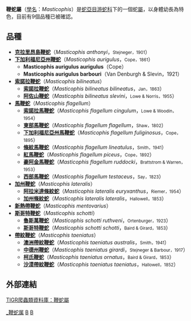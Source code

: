 {{Automatic Taxobox
| taxon = Masticophis
| image = Masticophis_flagellum.jpg
| image_caption = [[西部馬鞭蛇|西部馬鞭蛇]]（''Masticophis flagellum testaceus''）
| authority = Baird & Girard，1853
}}

'''鞭蛇屬'''（[[學名|學名]]：''Masticophis''）是[[蛇亞目|蛇亞目]][[游蛇科|游蛇科]]下的一個蛇[[屬|屬]]，以身體幼長為特色，目前有9個品種已被確認。

==品種==
*'''[[克拉里昂島鞭蛇|克拉里昂島鞭蛇]]'''（''Masticophis anthonyi''，<small>Stejneger，1901</small>）
*'''[[下加利福尼亞州鞭蛇|下加利福尼亞州鞭蛇]]'''（''Masticophis aurigulus''，<small>Cope，1861</small>）
**'''Masticophis aurigulus aurigulus'''（Cope）
**'''Masticophis aurigulus barbouri'''（Van Denburgh & Slevin，1921）
*'''[[索諾拉鞭蛇|索諾拉鞭蛇]]'''（''Masticophis bilineatus''）
**'''[[索諾拉鞭蛇|索諾拉鞭蛇]]'''（''Masticophis bilineatus bilineatus''，<small>Jan，1863</small>）
**'''[[阿佐山鞭蛇|阿佐山鞭蛇]]'''（''Masticophis bilineatus slevini''，<small>Lowe & Norris，1955</small>）
*'''[[馬鞭蛇|馬鞭蛇]]'''（''Masticophis flagellum''）
**'''[[索諾拉馬鞭蛇|索諾拉馬鞭蛇]]'''（''Masticophis flagellum cingulum''，<small>Lowe & Woodin，1954</small>）
**'''[[東部馬鞭蛇|東部馬鞭蛇]]'''（''Masticophis flagellum flagellum''，<small>Shaw，1802</small>）
**'''[[下加利福尼亞州馬鞭蛇|下加利福尼亞州馬鞭蛇]]'''（''Masticophis flagellum fuliginosus''，<small>Cope，1895</small>）
**'''[[條紋馬鞭蛇|條紋馬鞭蛇]]'''（''Masticophis flagellum lineatulus''，<small>Smith，1941</small>）
**'''[[紅馬鞭蛇|紅馬鞭蛇]]'''（''Masticophis flagellum piceus''，<small>Cope，1892</small>）
**'''[[豪阿金馬鞭蛇|豪阿金馬鞭蛇]]'''（''Masticophis flagellum ruddocki''，<small>Brattstrom & Warren，1953</small>）
**'''[[西部馬鞭蛇|西部馬鞭蛇]]'''（''Masticophis flagellum testaceus''，<small>Say，1823</small>）
*'''[[加州鞭蛇|加州鞭蛇]]'''（''Masticophis lateralis''）
**'''[[阿拉米達條紋蛇|阿拉米達條紋蛇]]'''（''Masticophis lateralis euryxanthus''，<small>Riemer，1954</small>）
**'''[[加州條紋蛇|加州條紋蛇]]'''（''Masticophis lateralis lateralis''，<small>Hallowell，1853</small>）
*'''[[新熱帶鞭蛇|新熱帶鞭蛇]]'''（''Masticophis mentovarius''）
*'''[[斯哥特鞭蛇|斯哥特鞭蛇]]'''（''Masticophis schotti''）
**'''[[魯斯萬鞭蛇|魯斯萬鞭蛇]]'''（''Masticophis schotti ruthveni''，<small>Ortenburger，1923</small>）
**'''[[斯哥特鞭蛇|斯哥特鞭蛇]]'''（''Masticophis schotti schotti''，<small>Baird & Girard，1853</small>） 
*'''[[帶紋鞭蛇|帶紋鞭蛇]]'''（''Masticophis taeniatus''）
**'''[[澳洲帶紋鞭蛇|澳洲帶紋鞭蛇]]'''（''Masticophis taeniatus australis''，<small>Smith，1941</small>）
**'''[[中德州鞭蛇|中德州鞭蛇]]'''（''Masticophis taeniatus girardi''，<small>Stejneger & Barbour，1917</small>）
**'''[[柯氏鞭蛇|柯氏鞭蛇]]'''（''Masticophis taeniatus ornatus''，<small>Baird & Girard，1853</small>）
**'''[[沙漠帶紋鞭蛇|沙漠帶紋鞭蛇]]'''（''Masticophis taeniatus taeniatus''，<small>Hallowell，1852</small>）

==外部連結==
{{en}}[http://reptile-database.reptarium.cz/search.php?&genus=Masticophis&submit=Search TIGR爬蟲類資料庫：鞭蛇屬]
{{taxonbar}}
[[Category:_鞭蛇属|]]
[[Category:游蛇科|B]]
[[Category:_1853年描述的分类群|B]]